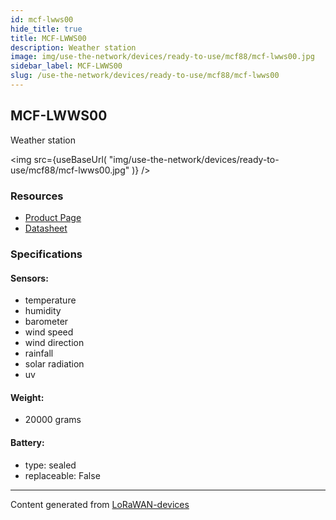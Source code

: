 ```yaml
---
id: mcf-lwws00
hide_title: true
title: MCF-LWWS00
description: Weather station
image: img/use-the-network/devices/ready-to-use/mcf88/mcf-lwws00.jpg
sidebar_label: MCF-LWWS00
slug: /use-the-network/devices/ready-to-use/mcf88/mcf-lwws00
---
```



## MCF-LWWS00

Weather station

<img
  src={useBaseUrl(
    "img/use-the-network/devices/ready-to-use/mcf88/mcf-lwws00.jpg"
  )}
/>

### Resources

- [Product Page](https://www.mcf88.it/prodotto/mcf-lwws00/)
- [Datasheet](https://www.mcf88.it/wp-content/uploads/2020/07/MCF-LWWS00-01.pdf)

### Specifications

#### Sensors:

- temperature
- humidity
- barometer
- wind speed
- wind direction
- rainfall
- solar radiation
- uv

#### Weight:

- 20000 grams

#### Battery:

- type: sealed
- replaceable: False

---

Content generated from
[LoRaWAN-devices](https://github.com/TheThingsNetwork/lorawan-devices)
